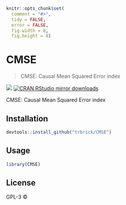 
```r
knitr::opts_chunk$set(
  comment = "#>",
  tidy = FALSE,
  error = FALSE,
  fig.width = 8,
  fig.height = 8)
```

# CMSE

> CMSE: Causal Mean Squared Error index

[![](http://www.r-pkg.org/badges/version/CMSE)](http://www.r-pkg.org/pkg/CMSE)
[![CRAN RStudio mirror downloads](http://cranlogs.r-pkg.org/badges/CMSE)](http://www.r-pkg.org/pkg/CMSE)


CMSE: Causal Mean Squared Error index

## Installation

```r
devtools::install_github("trbrick/CMSE")
```

## Usage

```r
library(CMSE)
```

## License

GPL-3 © 
